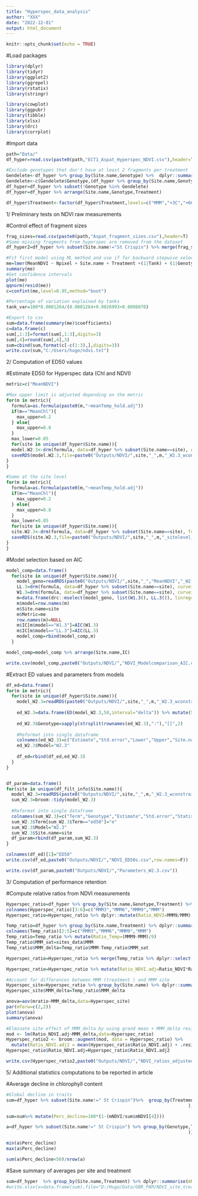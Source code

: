 ```yaml
---
title: "Hyperspec_data_analysis"
author: "XXX"
date: "2022-12-01"
output: html_document
---
```


```r
knitr::opts_chunk$set(echo = TRUE)
```

#Load packages
```r
library(dplyr)
library(tidyr)
library(ggplot2)
library(ggrepel)
library(rstatix)
library(stringr)

library(cowplot)
library(ggpubr)
library(tibble)
library(xlsx)
library(drc)
library(corrplot)
```

#Import data
```r
path="Data/"
df_hyper=read.csv(paste0(path,"ECT1_Aspat_Hyperspec_NDVI.csv"),header=T,sep=";")

#Exclude genotypes that don't have at least 2 fragments per treatment 
Gendelete<-df_hyper %>% group_by(Site.name,Genotype) %>%  dplyr::summarise(Ntreatment=n_distinct(Treatment)) %>% subset(Ntreatment<4)
Gendelete<-c(Gendelete$Genotype,(df_hyper %>% group_by(Site.name,Genotype,Treatment) %>% dplyr::summarise(NFrag=n_distinct(ID)) %>% subset(NFrag<=1))$Genotype)
df_hyper=df_hyper %>% subset(!Genotype %in% Gendelete)
df_hyper=df_hyper %>% arrange(Site.name,Genotype,Treatment)

df_hyper$Treatment<-factor(df_hyper$Treatment,levels=c("MMM","+3C","+6C","+9C"))
```

1/ Preliminary tests on NDVI raw measurements

#Control effect of fragment sizes 
```r
frag_sizes=read.csv(paste0(path,"Aspat_fragment_sizes.csv"),header=T)
#Some missing fragments from hyperspec are removed from the dataset 
df_hyper2=df_hyper %>% subset(Site.name!="St Crispin") %>% merge(frag_sizes %>% dplyr::select(ID,Npixel),by="ID")

#Fit first model using ML method and use if for backward stepwise selection based on F-tests to compare full and reduced models 
me=lmer(MeanNDVI ~ Npixel + Site.name + Treatment +(1|Tank) + (1|Genotype), data = df_hyper2,REML=F)
summary(me)
#Get confidence intervals
plot(me)
qqnorm(resid(me))
c=confint(me,level=0.95,method="boot")

#Percentage of variation explained by tanks 
tank_var=100*0.0001264/(0.0001264+0.0026993+0.0098070)

#Export to csv
sum=data.frame(summary(me)$coefficients)
c=data.frame(c)
sum[,1:3]=format(sum[,1:3],digits=3)
sum[,4]=round(sum[,4],3)
sum=cbind(sum,format(c[-c(1:3),],digits=3))
write.csv(sum,"C:/Users/hugo/ndvi.txt")
```

2/ Computation of ED50 values

#Estimate ED50 for Hyperspec data (Chl and NDVI)
```r
metric=c("MeanNDVI")

#Max upper limit is adjusted depending on the metric 
for(m in metric){
  formula=as.formula(paste0(m,"~meanTemp_hold.adj"))
  if(m=="MeanChl"){
    max_upper=0.2
  } else{
    max_upper=0.8
  }
  max_lower=0.05
  for(site in unique(df_hyper$Site.name)){
  model.W2.3<-drm(formula, data=df_hyper %>% subset(Site.name==site), curveid = Genotype, fct=W2.3(names = c('hill', 'max', 'ed50')),upperl=c(NA,max_upper,40),lowerl=c(NA,max_lower,30))
  saveRDS(model.W2.3,file=paste0("Outputs/NDVI/",site,"_",m,"_W2.3_wconstraint.rds"))
}
}

#Same at the site level 
for(m in metric){
  formula=as.formula(paste0(m,"~meanTemp_hold.adj"))
  if(m=="MeanChl"){
    max_upper=0.2
  } else{
    max_upper=0.8
  }
  max_lower=0.05
  for(site in unique(df_hyper$Site.name)){
  site.W2.3<-drm(formula, data=df_hyper %>% subset(Site.name==site), fct=W2.3(names = c('hill', 'max', 'ed50')),upperl=c(NA,max_upper,40),lowerl=c(NA,max_lower,30))
  saveRDS(site.W2.3,file=paste0("Outputs/NDVI/",site,"_",m,"_sitelevel_W2.3_wconstraint.rds"))
}
}

```

#Model selection based on AIC 
```r
model_comp=data.frame()
  for(site in unique(df_hyper$Site.name)){
    model_geno=readRDS(paste0("Outputs/NDVI/",site,"_","MeanNDVI","_W2.3_wconstraint.rds"))
    LL.3=drm(formula, data=df_hyper %>% subset(Site.name==site), curveid = Genotype, fct=LL.3(names = c('hill', 'max', 'ed50')),upperl=c(NA,0.8,40),lowerl=c(NA,0.05,30))
    W1.3=drm(formula, data=df_hyper %>% subset(Site.name==site), curveid = Genotype, fct=W1.3(names = c('hill', 'max', 'ed50')),upperl=c(NA,0.8,40),lowerl=c(NA,0.05,30))
    m=data.frame(drc::mselect(model_geno, list(W1.3(), LL.3()), linreg=T, icfct=AIC))
    m$model=row.names(m)
    m$Site.name=site
    m$Metric=me
    row.names(m)=NULL
    m$IC[m$model=="W1.3"]=AIC(W1.3)
    m$IC[m$model=="LL.3"]=AIC(LL.3)
    model_comp=rbind(model_comp,m)
  }

model_comp=model_comp %>% arrange(Site.name,IC)

write.csv(model_comp,paste0("Outputs/NDVI/","NDVI_Modelcomparison_AIC.csv"),row.names=F)
```

#Extract ED values and parameters from models 
```r
df_ed=data.frame()
for(m in metric){
  for(site in unique(df_hyper$Site.name)){
    model_W2.3=readRDS(paste0("Outputs/NDVI/",site,"_",m,"_W2.3_wconstraint.rds"))
    
    ed_W2.3=data.frame(ED(model_W2.3,50,interval="delta")) %>% mutate(Site.name=site,Metric=m)
    
    ed_W2.3$Genotype=sapply(strsplit(rownames(ed_W2.3),":"),"[[",2)
    
    #Reformat into single dataframe 
    colnames(ed_W2.3)=c("Estimate","Std.error","Lower","Upper","Site.name","Metric","Genotype")
    ed_W2.3$Model="W2.3"
    
    df_ed=rbind(df_ed,ed_W2.3)
  }
}


df_param=data.frame()
for(site in unique(df_filt_info$Site.name)){
  model_W2.3=readRDS(paste0("Outputs/NDVI/",site,"_",m,"_W2.3_wconstraint.rds"))
  sum_W2.3=broom::tidy(model_W2.3)
  
  #Reformat into single dataframe 
  colnames(sum_W2.3)=c("Term","Genotype","Estimate","Std.error","Statistic","p.value")
  sum_W2.3$Term[sum_W2.3$Term=="ed50"]="e"
  sum_W2.3$Model="W2.3"
  sum_W2.3$Site.name=site
  df_param=rbind(df_param,sum_W2.3)
}

colnames(df_ed)[1]="ED50"
write.csv(df_ed,paste0("Outputs/NDVI/","NDVI_ED50s.csv",row.names=F))

write.csv(df_param,paste0("Outputs/NDVI/","Parameters_W2.3.csv"))

```


3/ Computation of performance retention

#Compute relative ratios from NDVI measurements
```r
Hyperspec_ratio=df_hyper %>% group_by(Site.name,Genotype,Treatment) %>% dplyr::summarize(MeanNDVI=mean(MeanNDVI)) %>% dplyr::select(c(Site.name,Genotype,Treatment,MeanNDVI)) %>% tidyr::pivot_wider(names_from = "Treatment",values_from ="MeanNDVI" ) 
colnames(Hyperspec_ratio)[3:6]=c("MMM3","MMM6","MMM9","MMM")
Hyperspec_ratio=Hyperspec_ratio %>% dplyr::mutate(Ratio_NDVI=MMM9/MMM)

Temp_ratio=df_hyper %>% group_by(Site.name,Treatment) %>% dplyr::summarize(mTemp=mean(meanTemp_hold.adj)) %>% tidyr::pivot_wider(names_from = "Treatment",values_from ="mTemp" ) 
colnames(Temp_ratio)[2:5]=c("MMM3","MMM6","MMM9","MMM")
Temp_ratio=Temp_ratio %>% mutate(Ratio_Temp=(MMM9-MMM)/9)
Temp_ratio$MMM_sat=sites_data$MMM
Temp_ratio$MMM_delta=Temp_ratio$MMM-Temp_ratio$MMM_sat

Hyperspec_ratio=Hyperspec_ratio %>% merge(Temp_ratio %>% dplyr::select(Site.name,Ratio_Temp,MMM_delta),by="Site.name") 

Hyperspec_ratio=Hyperspec_ratio %>% mutate(Ratio_NDVI.adj=Ratio_NDVI*Ratio_Temp)

#Account for differences between MMM (treatment ) and MMM site
Hyperspec_site=Hyperspec_ratio %>% group_by(Site.name) %>% dplyr::summarize(mratio=mean(Ratio_NDVI.adj)) 
Hyperspec_site$MMM_delta=Temp_ratio$MMM_delta

anova=aov(mratio~MMM_delta,data=Hyperspec_site)
par(mforw=c(2,2))
plot(anova)
summary(anova)

#Elminate site effect of MMM_delta by using grand mean + MMM_delta residuals 
mod <- lm(Ratio_NDVI.adj~MMM_delta,data=Hyperspec_ratio)
Hyperspec_ratio2 <- broom::augment(mod, data = Hyperspec_ratio) %>%
  mutate(Ratio_NDVI.adj2 = mean(Hyperspec_ratio$Ratio_NDVI.adj) + .resid)
Hyperspec_ratio$Ratio_NDVI.adj=Hyperspec_ratio$Ratio_NDVI.adj2

write.csv(Hyperspec_ratio2,paste0("Outputs/NDVI/","NDVI_ratios_adjusted.csv"),row.names=F)
```


5/ Additional statistics computations to be reported in article

#Average decline in chlorophyll content
```r
#Global decline in traits  
sum=df_hyper %>% subset(Site.name!=" St Crispin")%>%  group_by(Treatment) %>% dplyr::summarise(mNDVI=mean(MeanNDVI
                                                                     ),sd=sd(MeanNDVI)) 

sum=sum%>% mutate(Perc_decline=100*(1-(mNDVI/sum$mNDVI[4])))

a=df_hyper %>% subset(Site.name!=" St Crispin") %>% group_by(Genotype,Treatment) %>% dplyr::summarise(mNDVI=mean(MeanNDVI
                                                                     )) %>% pivot_wider(names_from="Treatment",values_from="mNDVI") %>% mutate(Perc_decline=100*(1-(`+3C`/MMM))) %>% subset(Perc_decline>0)

min(a$Perc_decline)
max(a$Perc_decline)

sum(a$Perc_decline<50)/nrow(a)
```




#Save summary of averages per site and treatment
```r
sum=df_hyper  %>% group_by(Site.name,Treatment) %>% dplyr::summarise(mNDVI=mean(MeanNDVI)) %>% arrange(Treatment)
#write.xlsx(x=data.frame(sum),file="D:/Hugo/Data/GBR_PAM/NDVI_site_treatment_averages.xlsx",sheetName = "Sheet1")
```

